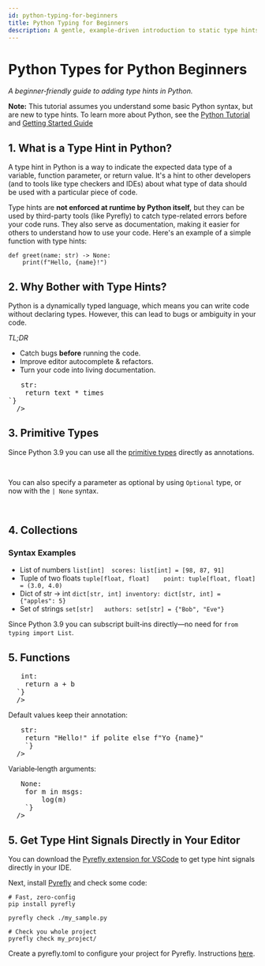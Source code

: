 ```yaml
---
id: python-typing-for-beginners
title: Python Typing for Beginners
description: A gentle, example‑driven introduction to static type hints in Python.
---
```



# Python Types for Python Beginners

*A beginner‑friendly guide to adding type hints in Python.*

**Note:** This tutorial assumes you understand some basic Python syntax, but are new to type hints. To learn more about Python, see the [Python Tutorial](https://docs.python.org/3/tutorial/) and [Getting Started Guide](https://www.python.org/about/gettingstarted/)

## 1. What is a Type Hint in Python?

A type hint in Python is a way to indicate the expected data type of a variable, function parameter, or return value. It's a hint to other developers (and to tools like type checkers and IDEs) about what type of data should be used with a particular piece of code.

Type hints are **not enforced at runtime by Python itself,** but they can be used by third-party tools (like Pyrefly) to catch type-related errors before your code runs. They also serve as documentation, making it easier for others to understand how to use your code.
Here's an example of a simple function with type hints:

```
def greet(name: str) -> None:
    print(f"Hello, {name}!")
```

## 2. Why Bother with Type Hints?

Python is a dynamically typed language, which means you can write code without declaring types. However, this can lead to bugs or ambiguity in your code.

_TL;DR_
* Catch bugs **before** running the code.
* Improve editor autocomplete & refactors.
* Turn your code into living documentation.


<pre>
  <TryPyreflyBrowserOnly
  sampleFilename="why_hints.py"
  isCodeSnippet={true}
  codeSample={`# Without hints – is "times" a str, int, or list?
def repeat(text, times):
    return text * times

# With hints – intent is crystal clear.
def repeat(text: str, times: int) -> str:
    return text * times
`}
  />
</pre>



## 3. Primitive Types

Since Python 3.9 you can use all the [primitive types](https://docs.python.org/3/library/stdtypes.html) directly as annotations.

<pre>
  <TryPyreflyBrowserOnly
  sampleFilename="primitives_types.py"
  isCodeSnippet={true}
  codeSample={`age: int = 30
height: float = 1.85
name: str = "Tyler Typer"
is_admin: bool = False
`}
/>
</pre>

You can also specify a parameter as optional by using `Optional` type, or now with the `| None` syntax.

<pre>
  <TryPyreflyBrowserOnly
  sampleFilename="primitive2_types.py"
  isCodeSnippet={true}
  codeSample={`from typing import Optional

middle_name: Optional[str] = None        # classic
nickname: str | None = None              # 3.10+ shorthand
`}
/>
</pre>

## 4. Collections

### Syntax	Examples
- List of numbers	`list[int]	scores: list[int] = [98, 87, 91]`
- Tuple of two floats	`tuple[float, float]	point: tuple[float, float] = (3.0, 4.0)`
- Dict of str -> int	`dict[str, int]	inventory: dict[str, int] = {"apples": 5}`
- Set of strings	`set[str]	authors: set[str] = {"Bob", "Eve"}`

Since Python 3.9 you can subscript built‑ins directly—no need for `from typing import List`.

## 5. Functions
<pre>
  <TryPyreflyBrowserOnly
  sampleFilename="basic_function_types.py"
  isCodeSnippet={true}
  codeSample={`# Simple function
def add(a: int, b: int) -> int:
    return a + b
  `}
  />
</pre>
Default values keep their annotation:

<pre>
  <TryPyreflyBrowserOnly
  sampleFilename="defaul_value_types.py"
  isCodeSnippet={true}
  codeSample={`# Function with default value
def greet(name: str, polite: bool = True) -> str:
    return "Hello!" if polite else f"Yo {name}"
    `}
  />
</pre>
Variable‑length arguments:

<pre>
  <TryPyreflyBrowserOnly
  sampleFilename="variable_length_types.py"
  isCodeSnippet={true}
  codeSample={`# Variable length functions
from collections.abc import Callable

Logger = Callable[[str], None]

def debug(*msgs: str, log: Logger | None = print) -> None:
    for m in msgs:
        log(m)
    `}
  />
</pre>

## 5. Get Type Hint Signals Directly in Your Editor

You can download the [Pyrefly extension for VSCode](https://marketplace.visualstudio.com/items?itemName=meta.pyrefly) to get type hint signals directly in your IDE.

Next, install [Pyrefly](https://pypi.org/project/pyrefly/) and check some code:
```
# Fast, zero‑config
pip install pyrefly

pyrefly check ./my_sample.py

# Check you whole project
pyrefly check my_project/
```

Create a pyrefly.toml to configure your project for Pyrefly. Instructions [here](../configuration).
